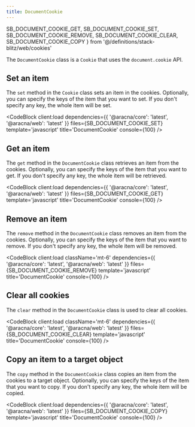 ```yaml
---
title: DocumentCookie
---
```


  SB_DOCUMENT_COOKIE_GET,
  SB_DOCUMENT_COOKIE_SET,
  SB_DOCUMENT_COOKIE_REMOVE,
  SB_DOCUMENT_COOKIE_CLEAR,
  SB_DOCUMENT_COOKIE_COPY
} from '@/definitions/stack-blitz/web/cookies'

The `DocumentCookie` class is a `Cookie` that uses the `document.cookie` API.

## Set an item

The `set` method in the `Cookie` class sets an item in the cookies. Optionally, you can specify the keys of the item that you want to set. If you don't specify any key, the whole item will be set.

<CodeBlock
  client:load
  dependencies={{ '@aracna/core': 'latest', '@aracna/web': 'latest' }}
  files={SB_DOCUMENT_COOKIE_SET}
  template='javascript'
  title='DocumentCookie'
  console={100}
/>

## Get an item

The `get` method in the `DocumentCookie` class retrieves an item from the cookies. Optionally, you can specify the keys of the item that you want to get. If you don't specify any key, the whole item will be retrieved.

<CodeBlock
  client:load
  dependencies={{ '@aracna/core': 'latest', '@aracna/web': 'latest' }}
  files={SB_DOCUMENT_COOKIE_GET}
  template='javascript'
  title='DocumentCookie'
  console={100}
/>

## Remove an item

The `remove` method in the `DocumentCookie` class removes an item from the cookies. Optionally, you can specify the keys of the item that you want to remove. If you don't specify any key, the whole item will be removed.

<CodeBlock
  client:load
  className='mt-6'
  dependencies={{ '@aracna/core': 'latest', '@aracna/web': 'latest' }}
  files={SB_DOCUMENT_COOKIE_REMOVE}
  template='javascript'
  title='DocumentCookie'
  console={100}
/>

## Clear all cookies

The `clear` method in the `DocumentCookie` class is used to clear all cookies.

<CodeBlock
  client:load
  className='mt-6'
  dependencies={{ '@aracna/core': 'latest', '@aracna/web': 'latest' }}
  files={SB_DOCUMENT_COOKIE_CLEAR}
  template='javascript'
  title='DocumentCookie'
  console={100}
/>

## Copy an item to a target object

The `copy` method in the `DocumentCookie` class copies an item from the cookies to a target object. Optionally, you can specify the keys of the item that you want to copy. If you don't specify any key, the whole item will be copied.

<CodeBlock
  client:load
  dependencies={{ '@aracna/core': 'latest', '@aracna/web': 'latest' }}
  files={SB_DOCUMENT_COOKIE_COPY}
  template='javascript'
  title='DocumentCookie'
  console={100}
/>

